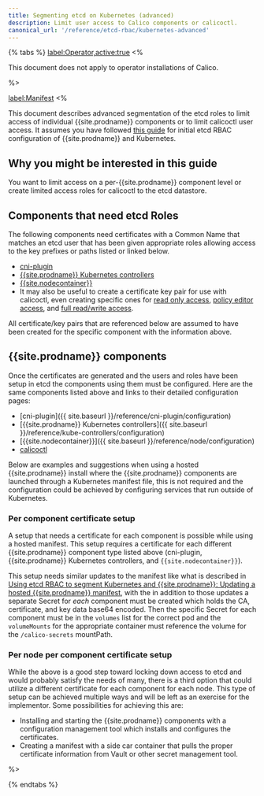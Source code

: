 ```yaml
---
title: Segmenting etcd on Kubernetes (advanced)
description: Limit user access to Calico components or calicoctl.
canonical_url: '/reference/etcd-rbac/kubernetes-advanced'
---
```


{% tabs %}
  <label:Operator,active:true>
<%

This document does not apply to operator installations of Calico.

%>

  <label:Manifest>
<%

This document describes advanced segmentation of the etcd roles to limit
access of individual {{site.prodname}} components or to limit calicoctl user access.
It assumes you have followed [this guide](/reference/etcd-rbac/kubernetes) for initial etcd
RBAC configuration of {{site.prodname}} and Kubernetes.

## Why you might be interested in this guide

You want to limit access on a per-{{site.prodname}} component level or create limited
access roles for calicoctl to the etcd datastore.

## Components that need etcd Roles

The following components need certificates with a Common Name that matches an
etcd user that has been given appropriate roles allowing access to the key
prefixes or paths listed or linked below.
- [cni-plugin](/reference/etcd-rbac/calico-etcdv3-paths#cni-plugin)
- [{{site.prodname}} Kubernetes controllers](/reference/etcd-rbac/calico-etcdv3-paths#calicokube-controllers)
- [{{site.nodecontainer}}](/reference/etcd-rbac/calico-etcdv3-paths#caliconode)
- It may also be useful to create a certificate key pair for use with
  calicoctl, even creating specific ones for
  [read only access](/reference/etcd-rbac/calico-etcdv3-paths#calicoctl-read-only-access),
  [policy editor access](/reference/etcd-rbac/calico-etcdv3-paths#calicoctl-policy-editor-access),
  and [full read/write access](/reference/etcd-rbac/calico-etcdv3-paths#calicoctl-full-readwrite-access).

All certificate/key pairs that are referenced below are assumed to have been
created for the specific component with the information above.

## {{site.prodname}} components

Once the certificates are generated and the users and roles have been setup
in etcd the components using them must be configured. Here are the same
components listed above and links to their detailed configuration pages:
- [cni-plugin]({{ site.baseurl }}/reference/cni-plugin/configuration)
- [{{site.prodname}} Kubernetes controllers]({{ site.baseurl }}/reference/kube-controllers/configuration)
- [{{site.nodecontainer}}]({{ site.baseurl }}/reference/node/configuration)
- [calicoctl](/maintenance/clis/calicoctl/install)

Below are examples and suggestions when using a hosted {{site.prodname}} install where
the {{site.prodname}} components are launched through a Kubernetes manifest file, this
is not required and the configuration could be achieved by configuring services
that run outside of Kubernetes.

### Per component certificate setup

A setup that needs a certificate for each component is possible while using a
hosted manifest. This setup requires a certificate for each different {{site.prodname}}
component type listed above (cni-plugin, {{site.prodname}} Kubernetes controllers, and
`{{site.nodecontainer}}`).

This setup needs similar updates to the manifest like what is described in
[Using etcd RBAC to segment Kubernetes and {{site.prodname}}: Updating a hosted {{site.prodname}} manifest](/reference/etcd-rbac/kubernetes#updating-a-hosted-Calico-manifest),
with the in addition to those updates a separate Secret for *each* component
must be created which holds the CA, certificate, and key data base64 encoded.
Then the specific Secret for each component must be in the `volumes` list
for the correct pod and the `volumeMounts` for the appropriate container must
reference the volume for the `/calico-secrets` mountPath.

### Per node per component certificate setup

While the above is a good step toward locking down access to etcd and would
probably satisfy the needs of many, there is a third option that could
utilize a different certificate for each component for each node. This type
of setup can be achieved multiple ways and will be left as an exercise for
the implementor. Some possibilities for achieving this are:
- Installing and starting the {{site.prodname}} components with a configuration management
  tool which installs and configures the certificates.
- Creating a manifest with a side car container that pulls the proper
  certificate information from Vault or other secret management tool.

%>

{% endtabs %}
